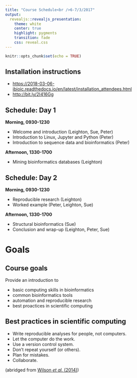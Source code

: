 ```yaml
---
title: "Course Schedule<br />6-7/3/2017"
output: 
  revealjs::revealjs_presentation:
    theme: white
    center: true
    highlight: pygments
    transition: fade
    css: reveal.css
---
```


```r
knitr::opts_chunk$set(echo = TRUE)
```

## Installation instructions

* <https://2018-03-06-ibioic.readthedocs.io/en/latest/installation_attendees.html>
* <http://bit.ly/2I416Gg>

## Schedule: Day 1

**Morning, 0930-1230**

* Welcome and introduction (Leighton, Sue, Peter)
* Introduction to Linux, Jupyter and Python (Peter)
* Introduction to sequence data and bioinformatics (Peter)

**Afternoon, 1330-1700**

* Mining bioinformatics databases (Leighton)

## Schedule: Day 2

**Morning, 0930-1230**

* Reproducible research (Leighton)
* Worked example (Peter, Leighton, Sue)

**Afternoon, 1330-1700**

* Structural bioinformatics (Sue)
* Conclusion and wrap-up (Leighton, Peter, Sue)

# Goals

## Course goals

Provide an introduction to

* basic computing skills in bioinformatics
* common bioinformatics tools
* automation and reproducible research
* best proactices in scientific computing

## Best practices in scientific computing

* Write reproducible analyses for people, not computers.
* Let the computer do the work.
* Use a version control system.
* Don't repeat yourself (or others).
* Plan for mistakes.
* Collaborate.

(abridged from [Wilson *et al.* (2014)](http://journals.plos.org/plosbiology/article?id=10.1371/journal.pbio.1001745))